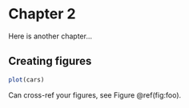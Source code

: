 # Chapter 2 {#chap2}

Here is another chapter...

## Creating figures 

```r
plot(cars)
```

Can cross-ref your figures, see Figure \@ref(fig:foo).
